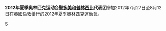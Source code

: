 {{noteTA|G1=Sports}}
{{Infobox Country Olympics
|NOC = STP
|games = 2012年夏季
|competitors=
|sports= 
|flagbearer=
}}
'''2012年夏季奥林匹克运动会[[聖多美和普林西比|聖多美和普林西比]]代表团'''參加2012年7月27日至8月12日在[[英國|英國]][[倫敦|倫敦]]舉行的[[2012年夏季奧林匹克運動會|2012年夏季奧林匹克運動會]]。

{{Nations at the 2012 Summer Olympics}}

[[Category:2012年夏季奧林匹克運動會代表團|S]]